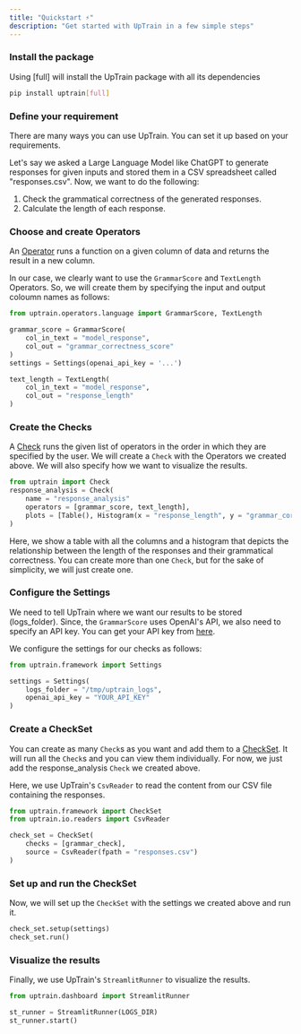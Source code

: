 ```yaml
---
title: "Quickstart ⚡️"
description: "Get started with UpTrain in a few simple steps"
---
```


### Install the package 

Using [full] will install the UpTrain package with all its dependencies

```bash
pip install uptrain[full]
```


### Define your requirement

There are many ways you can use UpTrain. You can set it up based on your requirements. 

Let's say we asked a Large Language Model like ChatGPT to generate responses for given inputs and stored them in a CSV spreadsheet called "responses.csv". Now, we want to do the following:

1. Check the grammatical correctness of the generated responses.
2. Calculate the length of each response.


### Choose and create Operators

An [Operator](https://uptrain-ai.github.io/uptrain/operators/ColumnExpand) runs a function on a given column of data and returns the result in a new column.

In our case, we clearly want to use the `GrammarScore` and `TextLength` Operators. So, we will create them by specifying the input and output coloumn names as follows:

```python
from uptrain.operators.language import GrammarScore, TextLength

grammar_score = GrammarScore(
    col_in_text = "model_response",
    col_out = "grammar_correctness_score"
)
settings = Settings(openai_api_key = '...')

text_length = TextLength(
    col_in_text = "model_response",
    col_out = "response_length"
)
```


### Create the Checks

A [Check](https://uptrain-ai.github.io/uptrain/framework/Check) runs the given list of operators in the order in which they are specified by the user. We will create a `Check` with the Operators we created above. We will also specify how we want to visualize the results. 

```python
from uptrain import Check
response_analysis = Check(
    name = "response_analysis"
    operators = [grammar_score, text_length],
    plots = [Table(), Histogram(x = "response_length", y = "grammar_correctness_score")]
)
```

Here, we show a table with all the columns and a histogram that depicts the relationship between the length of the responses and their grammatical correctness. 
You can create more than one `Check`, but for the sake of simplicity, we will just create one.


### Configure the Settings

We need to tell UpTrain where we want our results to be stored (logs_folder). Since, the `GrammarScore` uses OpenAI's API, we also need to specify an API key. You can get your API key from [here](https://platform.openai.com/account/api-keys).

We configure the settings for our checks as follows:

```python
from uptrain.framework import Settings

settings = Settings(
    logs_folder = "/tmp/uptrain_logs",
    openai_api_key = "YOUR_API_KEY"
)
```


### Create a CheckSet

You can create as many `Check`s as you want and add them to a [CheckSet](https://uptrain-ai.github.io/uptrain/framework/CheckSet). It will run all the `Check`s and you can view them individually. For now, we just add the response_analysis `Check` we created above. 

Here, we use UpTrain's `CsvReader` to read the content from our CSV file containing the responses.

```python
from uptrain.framework import CheckSet
from uptrain.io.readers import CsvReader

check_set = CheckSet(
    checks = [grammar_check],
    source = CsvReader(fpath = "responses.csv")
)
```


### Set up and run the CheckSet

Now, we will set up the `CheckSet` with the settings we created above and run it. 

```python
check_set.setup(settings)
check_set.run()
```


### Visualize the results

Finally, we use UpTrain's `StreamlitRunner` to visualize the results. 

```python
from uptrain.dashboard import StreamlitRunner

st_runner = StreamlitRunner(LOGS_DIR)
st_runner.start()
```

